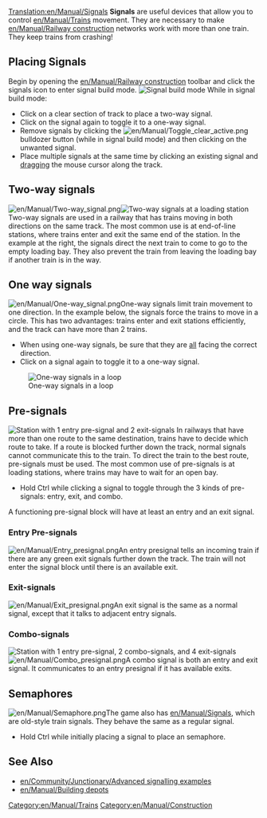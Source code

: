 [[Translation:en/Manual/Signals]]
{{en/Manual/Navigation}}
'''Signals''' are useful devices that allow you to control [[en/Manual/Trains]] movement.  They are necessary to make [[en/Manual/Railway construction]] networks work with more than one train.  They keep trains from crashing!

[[Category:en/Manual/Trains]]
[[Category:en/Manual/Construction]]

==Placing Signals==
Begin by opening the [[en/Manual/Railway construction]] toolbar and click the signals icon to enter signal build mode.  
[[File:en/Manual/Signals-icon2.png|none|frame|Signal build mode]]
While in signal build mode:

*Click on a clear section of track to place a two-way signal.
*Click on the signal again to toggle it to a one-way signal. 
*Remove signals by clicking the [[File:en/Manual/Toggle clear active.png]] bulldozer button (while in signal build mode) and then clicking on the unwanted signal.
*Place multiple signals at the same time by clicking an existing signal and [https://www.wikipedia.org/wiki/Drag-and-drop dragging] the mouse cursor along the track.

==Two-way signals==
[[File:en/Manual/Two-way signal.png|frame|left]][[File:en/Manual/2-way signals.png|frame|right|Two-way signals at a loading station]]
Two-way signals are used in a railway that has trains moving in both directions on the same track.  The most common use is at end-of-line stations, where trains enter and exit the same end of the station.  In the example at the right, the signals direct the next train to come to go to the empty loading bay.  They also prevent the train from leaving the loading bay if another train is in the way.<br clear="all" />

==One way signals==
[[File:en/Manual/One-way signal.png|frame|left]]One-way signals limit train movement to one direction.  In the example below, the signals force the trains to move in a circle. This has two advantages: trains enter and exit stations efficiently, and the track can have more than 2 trains.  
*When using one-way signals, be sure that they are <u>all</u> facing the correct direction.
*Click on a signal again to toggle it to a one-way signal. 
<div >[[File:en/Manual/1-way signal loop.png|frame|none|One-way signals in a loop]]</div>

==Pre-signals==
[[File:en/Manual/Station with pre-signals.png|frame|right|Station with 1 entry pre-signal and 2 exit-signals]]
In railways that have more than one route to the same destination, trains have to decide which route to take. If a route is blocked further down the track, normal signals cannot communicate this to the train. To direct the train to the best route, pre-signals must be used.  The most common use of pre-signals is at loading stations, where trains may have to wait for an open bay.

*Hold Ctrl while clicking a signal to toggle through the 3 kinds of pre-signals: entry, exit, and combo.  

A functioning pre-signal block will have at least an entry and an exit signal.

===Entry Pre-signals===
[[File:en/Manual/Entry presignal.png|frame|left]]An entry presignal tells an incoming train if there are any green exit signals further down the track.  The train will not enter the signal block until there is an available exit.<br clear="all" />

===Exit-signals===
[[File:en/Manual/Exit presignal.png|frame|left]]An exit signal is the same as a normal signal, except that it talks to adjacent entry signals.<br clear="all" />

===Combo-signals===
[[File:en/Manual/Station with pre-signals2.png|frame|right|Station with 1 entry pre-signal, 2 combo-signals, and 4 exit-signals]]
[[File:en/Manual/Combo presignal.png|frame|left]]A combo signal is both an entry and exit signal.  It communicates to an entry presignal if it has available exits.<br clear="all" />

==Semaphores==
[[File:en/Manual/Semaphore.png|frame|left]]The game also has [[en/Manual/Signals]], which are old-style train signals.  They behave the same as a regular signal.
*Hold Ctrl while initially placing a signal to place an semaphore.<br clear="all" />

==See Also==
* [[en/Community/Junctionary/Advanced signalling examples]]
* [[en/Manual/Building depots]]